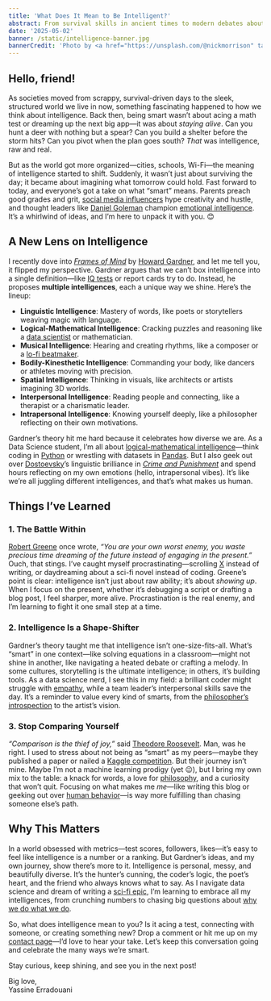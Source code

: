 ---
title: 'What Does It Mean to Be Intelligent?'
abstract: From survival skills in ancient times to modern debates about IQ and creativity, the idea of intelligence has evolved dramatically. In this post, I explore how our understanding of "being smart" has shifted, dive into Howard Gardner’s theory of multiple intelligences, and share lessons I’ve learned about embracing our unique strengths. Join me as we rethink what intelligence means today.
date: '2025-05-02'
banner: /static/intelligence-banner.jpg
bannerCredit: 'Photo by <a href="https://unsplash.com/@nickmorrison" target="_blank" rel="noopener noreferrer">Nick Morrison</a> on <a href="https://unsplash.com" target="_blank" rel="noopener noreferrer">Unsplash</a>'
---


## Hello, friend!

As societies moved from scrappy, survival-driven days to the sleek, structured world we live in now, something fascinating happened to how we think about intelligence. Back then, being smart wasn’t about acing a math test or dreaming up the next big app—it was about *staying alive*. Can you hunt a deer with nothing but a spear? Can you build a shelter before the storm hits? Can you pivot when the plan goes south? *That* was intelligence, raw and real.

But as the world got more organized—cities, schools, Wi-Fi—the meaning of intelligence started to shift. Suddenly, it wasn’t just about surviving the day; it became about imagining what tomorrow could hold. Fast forward to today, and everyone’s got a take on what “smart” means. Parents preach good grades and grit, [social media influencers](https://www.forbes.com/sites/forbesagencycouncil/2023/02/03/the-rise-of-influencer-culture/) hype creativity and hustle, and thought leaders like [Daniel Goleman](https://www.danielgoleman.info/) champion [emotional intelligence](https://www.psychologytoday.com/us/basics/emotional-intelligence). It’s a whirlwind of ideas, and I’m here to unpack it with you. 😊



## A New Lens on Intelligence

I recently dove into [*Frames of Mind*](https://www.howardgardner.com/books) by [Howard Gardner](https://www.gse.harvard.edu/faculty/howard-gardner), and let me tell you, it flipped my perspective. Gardner argues that we can’t box intelligence into a single definition—like [IQ tests](https://www.mensa.org/iq/what-iq) or report cards try to do. Instead, he proposes **multiple intelligences**, each a unique way we shine. Here’s the lineup:

- **Linguistic Intelligence**: Mastery of words, like poets or storytellers weaving magic with language.
- **Logical-Mathematical Intelligence**: Cracking puzzles and reasoning like a [data scientist](https://www.coursera.org/articles/what-is-a-data-scientist) or mathematician.
- **Musical Intelligence**: Hearing and creating rhythms, like a composer or a [lo-fi beatmaker](https://www.chillhop.com/).
- **Bodily-Kinesthetic Intelligence**: Commanding your body, like dancers or athletes moving with precision.
- **Spatial Intelligence**: Thinking in visuals, like architects or artists imagining 3D worlds.
- **Interpersonal Intelligence**: Reading people and connecting, like a therapist or a charismatic leader.
- **Intrapersonal Intelligence**: Knowing yourself deeply, like a philosopher reflecting on their own motivations.

Gardner’s theory hit me hard because it celebrates how diverse we are. As a Data Science student, I’m all about [logical-mathematical intelligence](https://www.python.org/)—think coding in [Python](https://www.python.org/) or wrestling with datasets in [Pandas](https://pandas.pydata.org/). But I also geek out over [Dostoevsky](https://www.britannica.com/biography/Fyodor-Dostoyevsky)’s linguistic brilliance in [*Crime and Punishment*](https://www.gutenberg.org/ebooks/2554) and spend hours reflecting on my own emotions (hello, intrapersonal vibes). It’s like we’re all juggling different intelligences, and that’s what makes us human.


## Things I’ve Learned

### 1. The Battle Within

[Robert Greene](https://www.robertgreene.net/) once wrote, *“You are your own worst enemy, you waste precious time dreaming of the future instead of engaging in the present.”* Ouch, that stings. I’ve caught myself procrastinating—scrolling [X](https://x.com/) instead of writing, or daydreaming about a sci-fi novel instead of coding. Greene’s point is clear: intelligence isn’t just about raw ability; it’s about *showing up*. When I focus on the present, whether it’s debugging a script or drafting a blog post, I feel sharper, more alive. Procrastination is the real enemy, and I’m learning to fight it one small step at a time.

### 2. Intelligence Is a Shape-Shifter

Gardner’s theory taught me that intelligence isn’t one-size-fits-all. What’s “smart” in one context—like solving equations in a classroom—might not shine in another, like navigating a heated debate or crafting a melody. In some cultures, storytelling is the ultimate intelligence; in others, it’s building tools. As a data science nerd, I see this in my field: a brilliant coder might struggle with [empathy](https://greatergood.berkeley.edu/topic/empathy/definition), while a team leader’s interpersonal skills save the day. It’s a reminder to value every kind of smarts, from the [philosopher’s introspection](https://www.iep.utm.edu/kierkega/) to the artist’s vision.

### 3. Stop Comparing Yourself

*“Comparison is the thief of joy,”* said [Theodore Roosevelt](https://www.nps.gov/thro/index.htm). Man, was he right. I used to stress about not being as “smart” as my peers—maybe they published a paper or nailed a [Kaggle competition](https://www.kaggle.com/). But their journey isn’t mine. Maybe I’m not a machine learning prodigy (yet 😉), but I bring my own mix to the table: a knack for words, a love for [philosophy](https://www.philosophybasics.com/), and a curiosity that won’t quit. Focusing on what makes me *me*—like writing this blog or geeking out over [human behavior](https://www.psychologytoday.com/us/basics/behaviorism)—is way more fulfilling than chasing someone else’s path.



## Why This Matters

In a world obsessed with metrics—test scores, followers, likes—it’s easy to feel like intelligence is a number or a ranking. But Gardner’s ideas, and my own journey, show there’s more to it. Intelligence is personal, messy, and beautifully diverse. It’s the hunter’s cunning, the coder’s logic, the poet’s heart, and the friend who always knows what to say. As I navigate data science and dream of writing a [sci-fi epic](https://www.imdb.com/title/tt0816692/), I’m learning to embrace all my intelligences, from crunching numbers to chasing big questions about [why we do what we do](https://www.ted.com/topics/psychology).

So, what does intelligence mean to you? Is it acing a test, connecting with someone, or creating something new? Drop a comment or hit me up on my [contact page](/contact)—I’d love to hear your take. Let’s keep this conversation going and celebrate the many ways we’re smart.

Stay curious, keep shining, and see you in the next post!

Big love,  
Yassine Erradouani